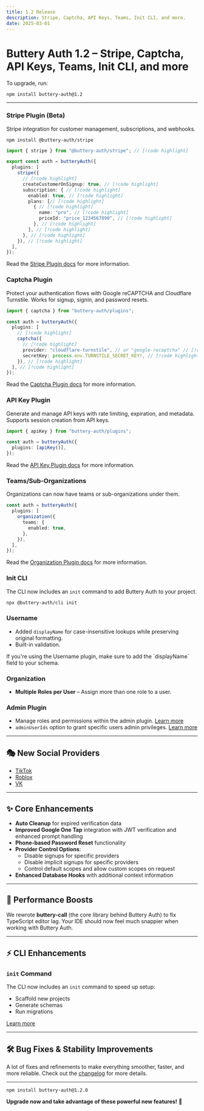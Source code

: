 ```yaml
---
title: 1.2 Release
description: Stripe, Captcha, API Keys, Teams, Init CLI, and more.
date: 2025-03-01
---
```


# Buttery Auth 1.2 – Stripe, Captcha, API Keys, Teams, Init CLI, and more

To upgrade, run:

```package-install
npm install buttery-auth@1.2
```

---

### **Stripe Plugin (Beta)**

Stripe integration for customer management, subscriptions, and webhooks.

```package-install
npm install @buttery-auth/stripe
```

```ts title="auth.ts"
import { stripe } from "@buttery-auth/stripe"; // [!code highlight]

export const auth = butteryAuth({
  plugins: [
    stripe({
      // [!code highlight]
      createCustomerOnSignup: true, // [!code highlight]
      subscription: { // [!code highlight]
        enabled: true, // [!code highlight]
        plans: [// [!code highlight]
          { // [!code highlight]
            name: "pro", // [!code highlight]
            priceId: "price_1234567890", // [!code highlight]
          }, // [!code highlight]
        ], // [!code highlight]
      }, // [!code highlight]
    }), // [!code highlight]
  ],
});
```

Read the [Stripe Plugin docs](/docs/plugins/stripe) for more information.

### **Captcha Plugin**

Protect your authentication flows with Google reCAPTCHA and Cloudflare Turnstile. Works for signup, signin, and password resets.

```ts title="auth.ts"
import { captcha } from "buttery-auth/plugins";

const auth = butteryAuth({
  plugins: [
    // [!code highlight]
    captcha({
      // [!code highlight]
      provider: "cloudflare-turnstile", // or "google-recaptcha" // [!code highlight]
      secretKey: process.env.TURNSTILE_SECRET_KEY!, // [!code highlight]
    }), // [!code highlight]
  ], // [!code highlight]
});
```

Read the [Captcha Plugin docs](/docs/plugins/captcha) for more information.

### **API Key Plugin**

Generate and manage API keys with rate limiting, expiration, and metadata. Supports session creation from API keys.

```ts title="auth.ts"
import { apiKey } from "buttery-auth/plugins";

const auth = butteryAuth({
  plugins: [apiKey()],
});
```

Read the [API Key Plugin docs](/docs/plugins/api-key) for more information.

### **Teams/Sub-Organizations**

Organizations can now have teams or sub-organizations under them.

```ts title="auth.ts"
const auth = butteryAuth({
  plugins: [
    organization({
      teams: {
        enabled: true,
      },
    }),
  ],
});
```

Read the [Organization Plugin docs](/docs/plugins/organization#teams) for more information.

### **Init CLI**

The CLI now includes an `init` command to add Buttery Auth to your project.

```bash title="terminal"
npx @buttery-auth/cli init
```

### **Username**

- Added `displayName` for case-insensitive lookups while preserving original formatting.
- Built-in validation.

<Callout type="info">
  If you're using the Username plugin, make sure to add the `displayName` field
  to your schema.
</Callout>

### **Organization**

- **Multiple Roles per User** – Assign more than one role to a user.

### **Admin Plugin**

- Manage roles and permissions within the admin plugin. [Learn more](/docs/plugins/admin)
- `adminUserIds` option to grant specific users admin privileges. [Learn more](/docs/plugins/admin#usage)

---

## 🎭 New Social Providers

- [TikTok](/docs/authentication/tiktok)
- [Roblox](/docs/authentication/roblox)
- [VK](/docs/authentication/vk)

---

## ✨ Core Enhancements

- **Auto Cleanup** for expired verification data
- **Improved Google One Tap** integration with JWT verification and enhanced prompt handling
- **Phone-based Password Reset** functionality
- **Provider Control Options**:
  - Disable signups for specific providers
  - Disable implicit signups for specific providers
  - Control default scopes and allow custom scopes on request
- **Enhanced Database Hooks** with additional context information

---

## 🚀 Performance Boosts

We rewrote **buttery-call** (the core library behind Buttery Auth) to fix TypeScript editor lag. Your IDE should now feel much snappier when working with Buttery Auth.

---

## ⚡ CLI Enhancements

### **`init` Command**

The CLI now includes an `init` command to speed up setup:

- Scaffold new projects
- Generate schemas
- Run migrations

[Learn more](/docs/concepts/cli)

---

## 🛠 Bug Fixes & Stability Improvements

A lot of fixes and refinements to make everything smoother, faster, and more reliable. Check out the [changelog](https://github.com/buttery-auth/buttery-auth/releases/tag/v1.2.0) for more details.

---

```package-install
npm install buttery-auth@1.2.0
```

**Upgrade now and take advantage of these powerful new features!** 🚀
